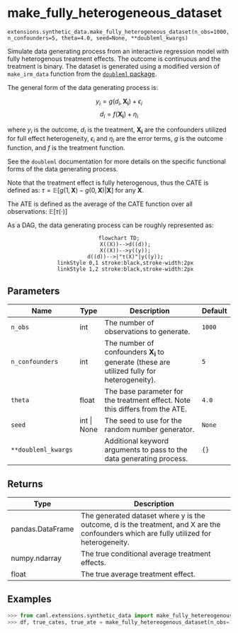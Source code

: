 # make_fully_heterogeneous_dataset { #caml.extensions.synthetic_data.make_fully_heterogeneous_dataset }

`extensions.synthetic_data.make_fully_heterogeneous_dataset(n_obs=1000, n_confounders=5, theta=4.0, seed=None, **doubleml_kwargs)`

Simulate data generating process from an interactive regression model with fully heterogenous treatment effects. The outcome is continuous and the treatment is binary.
The dataset is generated using a modified version of `make_irm_data` function from the [`doubleml` package](https://docs.doubleml.org/stable/index.html).

The general form of the data generating process is:

$$
y_i= g(d_i,\mathbf{X_i})+\epsilon_i
$$
$$
d_i=f(\mathbf{X_i})+\eta_i
$$

where $y_i$ is the outcome, $d_i$ is the treatment, $\mathbf{X_i}$ are the confounders utilized for full effect heterogeneity, $\epsilon_i$ and $\eta_i$ are the error terms, $g$ is the outcome function, and $f$ is the treatment function.

See the `doubleml` documentation for more details on the specific functional forms of the data generating process.

Note that the treatment effect is fully heterogenous, thus the CATE is defined as: $\tau = \mathbb{E}[g(1,\mathbf{X}) - g(0,\mathbf{X})|\mathbf{X}]$ for any $\mathbf{X}$.

The ATE is defined as the average of the CATE function over all observations: $\mathbb{E}[\tau (\cdot)]$

As a DAG, the data generating process can be roughly represented as:

<div style="text-align: center;">
```mermaid
flowchart TD;
    X((X))-->d((d));
    X((X))-->y((y));
    d((d))-->|"τ(X)"|y((y));
    linkStyle 0,1 stroke:black,stroke-width:2px
    linkStyle 1,2 stroke:black,stroke-width:2px
```
</div>

## Parameters

| Name                | Type        | Description                                                                                        | Default   |
|---------------------|-------------|----------------------------------------------------------------------------------------------------|-----------|
| `n_obs`             | int         | The number of observations to generate.                                                            | `1000`    |
| `n_confounders`     | int         | The number of confounders $\mathbf{X_i}$ to generate (these are utilized fully for heterogeneity). | `5`       |
| `theta`             | float       | The base parameter for the treatment effect. Note this differs from the ATE.                       | `4.0`     |
| `seed`              | int \| None | The seed to use for the random number generator.                                                   | `None`    |
| `**doubleml_kwargs` |             | Additional keyword arguments to pass to the data generating process.                               | `{}`      |

## Returns

| Type             | Description                                                                                                                             |
|------------------|-----------------------------------------------------------------------------------------------------------------------------------------|
| pandas.DataFrame | The generated dataset where y is the outcome, d is the treatment, and X are the confounders which are fully utilized for heterogeneity. |
| numpy.ndarray    | The true conditional average treatment effects.                                                                                         |
| float            | The true average treatment effect.                                                                                                      |

## Examples

```python
>>> from caml.extensions.synthetic_data import make_fully_hetereogenous_dataset
>>> df, true_cates, true_ate = make_fully_hetereogenous_dataset(n_obs=1000, n_confounders=5, theta=4.0, seed=1)
```
